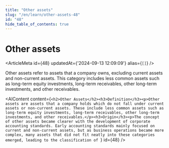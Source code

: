```yaml
---
title: "Other assets"
slug: "/en/learn/other-assets-48"
id: "48"
hide_table_of_contents: true
---
```



# Other assets

<ArticleMeta id={48} updatedAt={'2024-09-13 12:09:09'} alias={`[]`} />
<div className='border-solid border-b border-t-0 my-4 border-[var(--ifm-color-gray-300)]' />

Other assets refer to assets that a company owns, excluding current assets and non-current assets. This category includes less common assets such as long-term equity investments, long-term receivables, other long-term investments, and other receivables.

<AIContent content={`<h2>Other Assets</h2><h3>Definition</h3><p>Other assets are assets that a company holds which do not fall under current assets or non-current assets. These include less common assets such as long-term equity investments, long-term receivables, other long-term investments, and other receivables.</p><h3>Origin</h3><p>The concept of other assets became clearer with the development of corporate accounting standards. Early accounting standards mainly focused on current and non-current assets, but as business operations became more complex, many assets that did not fit neatly into these categories emerged, leading to the classification of `} id={48} />
